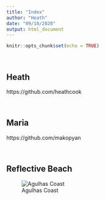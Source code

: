 ```yaml
---
title: "Index"
author: "Heath"
date: "09/10/2020"
output: html_document
---
```


```r
knitr::opts_chunk$set(echo = TRUE)
```

<br>

## Heath

https://github.com/heathcook

<br>

## Maria

https://github.com/makopyan

<br>

## Reflective Beach

![Agulhas Coast](IMG_0227.JPG)